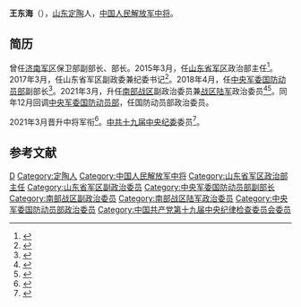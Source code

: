 '''王东海'''（{{bd|1964年|7月||}}），[[山东|山东]][[定陶|定陶]]人，[[中国人民解放军中将|中国人民解放军中将]]。

== 简历 ==
曾任[[济南军区|济南军区]]保卫部副部长、部长。2015年3月，任[[山东省军区|山东省军区]]政治部主任<ref>{{cite web |title=省军区援建费县“八一爱民学校”挂牌投入使用 |url=https://www.ilinyi.net/news/2015/0428/64229.shtml |website=临沂新闻网 |accessdate=2021-04-06 |date=2015-04-28}}</ref>。2017年3月，任山东省军区副政委兼纪委书记<ref>{{cite web |title=省双拥工作领导小组召开全体会议 |url=http://www.sdsywang.com/sy16/2018-02-09/41.html |website=山东双拥网 |accessdate=2021-04-06 |date=2017-04-25}}</ref>。2018年4月，任[[中央军委国防动员部|中央军委国防动员部]]副部长<ref>{{cite web |author1=岳怀让 |title=中央纪委委员王东海出任军委国防动员部副部长 |url=https://www.thepaper.cn/newsDetail_forward_2142957 |website=澎湃新闻 |accessdate=2021-04-06 |date=2018-05-21 |archive-date=2018-07-10 |archive-url=https://web.archive.org/web/20180710005007/http://www.thepaper.cn/newsDetail_forward_2142957 |dead-url=no }}</ref>。2021年3月，升任[[南部战区|南部战区]]副政治委员兼[[中国人民解放军南部战区陆军|战区陆军]]政治委员<ref>{{cite web |title=中越举行第六次边境国防友好交流活动 |url=https://tv.cctv.com/2021/04/25/VIDEong9oArQX5tTQSbhFnB2210425.shtml |website=CCTV7军事报道 |accessdate=2021-04-26 |date=2021-04-25 |archive-date=2021-04-26 |archive-url=https://web.archive.org/web/20210426071528/https://tv.cctv.com/2021/04/25/VIDEong9oArQX5tTQSbhFnB2210425.shtml |dead-url=no }}</ref><ref>{{cite web |author1=林韵诗 |title=中央纪委委员王东海履新南部战区陆军政委 |url=https://china.caixin.com/2021-07-06/101736837.html |website=财新 |accessdate=2021-07-07 |date=2021-07-06}}</ref>。同年12月回调[[中央军委国防动员部|中央军委国防动员部]]，任国防动员部政治委员。

2021年3月晋升中将军衔<ref>{{cite news |title=陆军举行晋升中将少将军衔仪式 |work=人民陆军报 |date=2021-04-01}}</ref>。[[中国共产党第十九届中央纪律检查委员会|中共十九届中央纪委]]委员<ref>{{cite web|title=十九大受权发布：中国共产党第十九届中央纪律检查委员会委员名单|url=http://www.xinhuanet.com//politics/19cpcnc/2017-10/24/c_1121848898.htm|publisher=新华网|accessdate=2020-05-31|date=2017-10-24|archive-date=2021-06-04|archive-url=https://web.archive.org/web/20210604150637/https://res.wx.qq.com/open/js/jweixin-1.0.0.js|dead-url=no}}</ref>。

== 参考文献 ==
{{Reflist}}

{{中华人民共和国现役中将}}
{{DEFAULTSORT:Wang}}
[[Category:王姓|D]]
[[Category:定陶人|Category:定陶人]]
[[Category:中国人民解放军中将|Category:中国人民解放军中将]]
[[Category:山东省军区政治部主任|Category:山东省军区政治部主任]]
[[Category:山东省军区副政治委员|Category:山东省军区副政治委员]]
[[Category:中央军委国防动员部副部长|Category:中央军委国防动员部副部长]]
[[Category:南部战区副政治委员|Category:南部战区副政治委员]]
[[Category:南部战区陆军政治委员|Category:南部战区陆军政治委员]]
[[Category:中央军委国防动员部政治委员|Category:中央军委国防动员部政治委员]]
[[Category:中国共产党第十九届中央纪律检查委员会委员|Category:中国共产党第十九届中央纪律检查委员会委员]]